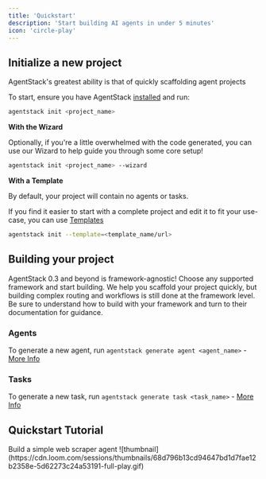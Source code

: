 ```yaml
---
title: 'Quickstart'
description: 'Start building AI agents in under 5 minutes'
icon: 'circle-play'
---
```


## Initialize a new project

AgentStack's greatest ability is that of quickly scaffolding agent projects

To start, ensure you have AgentStack [installed](/installation) and run:
```bash
agentstack init <project_name>
```


**With the Wizard**

Optionally, if you're a little overwhelmed with the code generated, you can use our Wizard to help guide you through some core setup!
```bash
agentstack init <project_name> --wizard
```

**With a Template**

By default, your project will contain no agents or tasks.

If you find it easier to start with a complete project and edit it to fit your use-case, you can use [Templates](/templates/templates)

```bash
agentstack init --template=<template_name/url>
```

## Building your project

AgentStack 0.3 and beyond is framework-agnostic! Choose any supported framework and start building. We help you scaffold your project quickly, but building complex routing and workflows is still done at the framework level. Be sure to understand how to build with your framework and turn to their documentation for guidance.

### Agents

To generate a new agent, run `agentstack generate agent <agent_name>` - [More Info](/essentials/generating-agents)

### Tasks

To generate a new task, run `agentstack generate task <task_name>` - [More Info](/essentials/generating-tasks)


## Quickstart Tutorial
<CardGroup cols={1}>
    <Card title="Tutorial" icon="person-carry-box" href="https://www.loom.com/share/68d796b13cd94647bd1d7fae12b2358e?sid=7fdf595b-de84-4d51-9a81-ef1e9c8ac71c" target="_blank">
      Build a simple web scraper agent
      ![thumbnail](https://cdn.loom.com/sessions/thumbnails/68d796b13cd94647bd1d7fae12b2358e-5d62273c24a53191-full-play.gif)
    </Card>
</CardGroup>